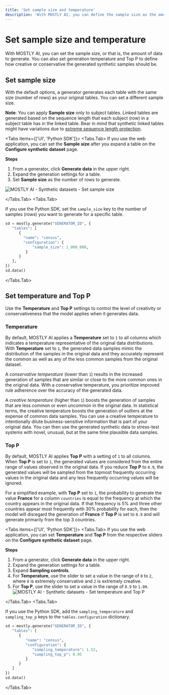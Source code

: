 ```yaml
---
title: 'Set sample size and temperature'
description: 'With MOSTLY AI, you can define the sample size as the amount of data you want to generate and specify the temperature and Top P generation parameters to configure how creative or conservative the generated synthetic samples should be.'
---
```



# Set sample size and temperature

With MOSTLY AI, you can set the sample size, or that is, the amount of data to generate. You can also set generation temperature and Top P to define how creative or conservative the generated synthetic samples should be.

## Set sample size

With the default options, a generator generates each table with the same size (number of rows) as your original tables. You can set a different sample size.

<CustomCallout>**Note**: You can apply **Sample size** only to subject tables. Linked tables are generated based on the sequence length that each subject (row) in a subject table has in the linked table. Bear in mind that synthetic linked tables might have variations due to [extreme sequence length protection](/concepts/privacy-protection#extreme-sequence-length-protection).</CustomCallout>

<Tabs items={['UI', 'Python SDK']}>
<Tabs.Tab>
If you use the web application, you can set the **Sample size** after you expand a table on the **Configure synthetic dataset** page.

**Steps**

1. From a generator, click **Generate data** in the upper right.
2. Expand the generation settings for a table.
3. Set **Sample size** as the number of rows to generate.

<Image src="/docimages/synthetic-datasets/set-size-temperature/set-size-01-rows.webp" alt="MOSTLY AI - Synthetic datasets - Set sample size" width={800} height={150} />

</Tabs.Tab>
<Tabs.Tab>

If you use the Python SDK, set the `sample_size` key to the number of samples (rows) you want to generate for a specific table.

```python copy filename="python" {6}
sd = mostly.generate("GENERATOR_ID", {
   "tables": [
      {
        "name": "census",
        "configuration": {
            "sample_size": 1_000_000,
         }
      }
   ],
})
sd.data()
```

</Tabs.Tab>
</Tabs>

## Set temperature and Top P

Use the **Temperature** and **Top P** settings to control the level of creativity or conservativeness that the model applies when it generates data.

### Temperature

By default, MOSTLY AI applies a **Temperature** set to `1` to all columns which indicates a temperature representative of the original data distributions. With **Temperature** set to `1`, the generated data samples mimic the distribution of the samples in the original data and they accurately represent the common as well as any of the less common samples from the original dataset.

A _conservative temperature_ (lower than `1`) results in the increased generation of samples that are similar or close to the more common ones in the original data. With a conservative temperature, you prioritize improved rule adherence over the accuracy of the generated data.

A _creative temperature_ (higher than `1`) boosts the generation of samples that are less common or even uncommon in the original data. In statistical terms, the creative temperature boosts the generation of outliers at the expense of common data samples. You can use a creative temperature to intentionally dilute business-sensitive information that is part of your original data. You can then use the generated synthetic data to stress-test systems with novel, unusual, but at the same time plausible data samples.

### Top P

By default, MOSTLY AI applies **Top P** with a setting of `1` to all columns. When **Top P** is set to `1`, the generated values are considered from the entire range of values observed in the original data. If you reduce **Top P** to `0.9`, the generated values will be sampled from the topmost frequently occurring values in the original data and any less frequently occurring values will be ignored.

For a simplified example, with **Top P** set to `1`, the probability to generate the value **France** for a column `countries` is equal to the frequency at which the country appears in the original data. If that frequency is 5% and three other countries appear most frequently with 30% probability for each, then the model will disregard the generation of **France** if **Top P** is set to `0.9` and will generate primarily from the top 3 countries.

<Tabs items={['UI', 'Python SDK']}>
<Tabs.Tab>
If you use the web application, you can set **Temperature** and **Top P** from the respective sliders on the **Configure synthetic dataset** page.

**Steps**

1. From a generator, click **Generate data** in the upper right.
2. Expand the generation settings for a table.
3. Expand **Sampling controls**.
4. For **Temperature**, use the slider to set a value in the range of `0` to `2`, where `0` is extremely conservative and `2` is extremely creative.
5. For **Top P**, use the slider to set a value in the range of `0.9` to `1.00`.
   <Image src="/docimages/synthetic-datasets/set-size-temperature/set-temp-topp-01-config.webp" alt="MOSTLY AI - Synthetic datasets - Set temperature and Top P" width={800} height={150} />

</Tabs.Tab>
<Tabs.Tab>

If you use the Python SDK, add the `sampling_temperature` and `sampling_top_p` keys to the `tables.configuration` dictionary.

```python copy filename="python" {6,7}
sd = mostly.generate("GENERATOR_ID", {
   "tables": [
      {
         "name": "census",
         "configuration": {
            "sampling_temperature": 1.52,
            "sampling_top_p": 0.95
         }
      }
   ]
})
sd.data()
```

</Tabs.Tab>
</Tabs>
